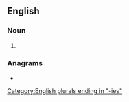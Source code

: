 {{also|sandíes}}
==English==

===Noun===
{{head|en|noun plural form}}

# {{plural of|Sandy|lang=en}}

===Anagrams===
* {{anagrams|en|Dansies}}

[[Category:English plurals ending in "-ies"]]